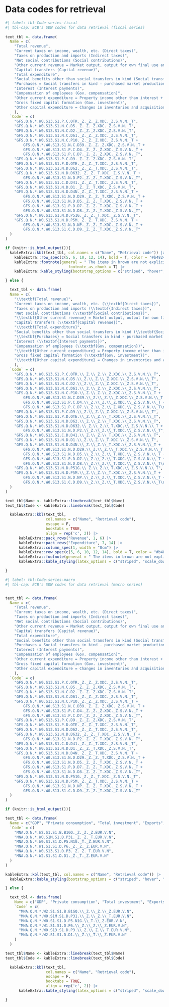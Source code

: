 # Data codes for retrieval {#sec-code-retrieval}
```r
#| label: tbl-Code-series-fiscal
#| tbl-cap: ECB's SDW codes for data retrieval (fiscal series)
 
text_tbl <- data.frame(
  Name = c(
    "Total revenue", 
    "Current taxes on income, wealth, etc. (Direct taxes)", 
    "Taxes on production and imports (Indirect taxes)", 
    "Net social contributions (Social contributions)", 
    "Other current revenue = Market output, output for own final use and payments for other non-market output + Other subsidies on production + Property income + Other current transfers", 
    "Capital transfers (Capital revenue)",
    "Total expenditure",
    "Social benefits other than social transfers in kind (Social transfers)",
    "Purchases = Social transfers in kind - purchased market production + Intermediate consumption",
    "Interest (Interest payments)",
    "Compensation of employees (Gov. compensation)",
    "Other current expenditure = Property income other than interest + Other taxes on production + Current taxes on income, wealth, etc. + Other current transfers + Adjustment for the change in pension entitlements",
    "Gross fixed capital formation (Gov. investment)",
    "Other capital expenditure = Changes in inventories and acquisition less disposals of valuables + Acquisitions less disposals of non-produced assets + Capital transfers"
    ),
  `Code` = c(
    "GFS.Q.N.*.W0.S13.S1.P.C.OTR._Z._Z._Z.XDC._Z.S.V.N._T",
    "GFS.Q.N.*.W0.S13.S1.N.C.D5._Z._Z._Z.XDC._Z.S.V.N._T", 
    "GFS.Q.N.*.W0.S13.S1.N.C.D2._Z._Z._Z.XDC._Z.S.V.N._T",
    "GFS.Q.N.*.W0.S13.S1.N.C.D61._Z._Z._Z.XDC._Z.S.V.N._T",
    "GFS.Q.N.*.W0.S13.S1.N.C.P1O._Z._Z._Z.XDC._Z.S.V.N._T +
        GFS.Q.N.*.W0.S13.S1.N.C.D39._Z._Z._Z.XDC._Z.S.V.N._T +
        GFS.Q.N.*.W0.S13.S1.P.C.D4._Z._Z._Z.XDC._Z.S.V.N._T +
        GFS.Q.N.*.W0.S13.S1.P.C.D7._Z._Z._Z.XDC._Z.S.V.N._T", 
    "GFS.Q.N.*.W0.S13.S1.P.C.D9._Z._Z._Z.XDC._Z.S.V.N._T",
    "GFS.Q.N.*.W0.S13.S1.P.D.OTE._Z._Z._T.XDC._Z.S.V.N._T",
    "GFS.Q.N.*.W0.S13.S1.N.D.D62._Z._Z._T.XDC._Z.S.V.N._T",
    "GFS.Q.N.*.W0.S13.S1.N.D.D632._Z._Z._T.XDC._Z.S.V.N._T +
        GFS.Q.N.*.W0.S13.S1.N.D.P2._Z._Z._T.XDC._Z.S.V.N._T",
    "GFS.Q.N.*.W0.S13.S1.C.D.D41._Z._Z._T.XDC._Z.S.V.N._T",
    "GFS.Q.N.*.W0.S13.S1.N.D.D1._Z._Z._T.XDC._Z.S.V.N._T",
    "GFS.Q.N.*.W0.S13.S1.N.D.D4N._Z._Z._T.XDC._Z.S.V.N._T +
        GFS.Q.N.*.W0.S13.S1.N.D.D29._Z._Z._T.XDC._Z.S.V.N._T +
        GFS.Q.N.*.W0.S13.S1.N.D.D5._Z._Z._T.XDC._Z.S.V.N._T +
        GFS.Q.N.*.W0.S13.S1.P.D.D7._Z._Z._T.XDC._Z.S.V.N._T +
        GFS.Q.N.*.W0.S13.S1.N.D.D8._Z._Z._T.XDC._Z.S.V.N._T",
    "GFS.Q.N.*.W0.S13.S1.N.D.P51G._Z._Z._T.XDC._Z.S.V.N._T",
    "GFS.Q.N.*.W0.S13.S1.N.D.P5M._Z._Z._T.XDC._Z.S.V.N._T +
        GFS.Q.N.*.W0.S13.S1.N.D.NP._Z._Z._T.XDC._Z.S.V.N._T +
        GFS.Q.N.*.W0.S13.S1.C.D.D9._Z._Z._T.XDC._Z.S.V.N._T"
  )
)

if (knitr::is_html_output()){
  kableExtra::kbl(text_tbl, col.names = c("Name", "Retrieval code")) |>
    kableExtra::row_spec(c(5, 6, 10, 12, 14), bold = T, color = "#b4824b") |>
    kableExtra::footnote(general = " The items in brown are not explicitly considered in our analysis.", 
                            footnote_as_chunk = T) |>
    kableExtra::kable_styling(bootstrap_options = c("striped", "hover", "condensed", "responsive"))

} else {

  text_tbl <- data.frame(
  Name = c(
    "\\textbf{Total revenue}", 
    "Current taxes on income, wealth, etc. (\\textbf{Direct taxes})", 
    "Taxes on production and imports (\\textbf{Indirect taxes})", 
    "Net social contributions (\\textbf{Social contributions})", 
    "\\textbf{Other current revenue} = Market output, output for own final use and payments for other non-market output + Other subsidies on production + Property income + Other current transfers", 
    "Capital transfers (\\textbf{Capital revenue})",
    "\\textbf{Total expenditure}",
    "Social benefits other than social transfers in kind (\\textbf{Social transfers})",
    "\\textbf{Purchases} = Social transfers in kind - purchased market production + Intermediate consumption",
    "Interest (\\textbf{Interest payments})",
    "Compensation of employees (\\textbf{Gov. compensation})",
    "\\textbf{Other current expenditure} = Property income other than interest + Other taxes on production + Current taxes on income, wealth, etc. + Other current transfers + Adjustment for the change in pension entitlements",
    "Gross fixed capital formation (\\textbf{Gov. investment})",
    "\\textbf{Other capital expenditure} = Changes in inventories and acquisition less disposals of valuables + Acquisitions less disposals of non-produced assets + Capital transfers"
    ),
  `Code` = c(
    "GFS.Q.N.*.W0.S13.S1.P.C.OTR.\\_Z.\\_Z.\\_Z.XDC.\\_Z.S.V.N.\\_T",
    "GFS.Q.N.*.W0.S13.S1.N.C.D5.\\_Z.\\_Z.\\_Z.XDC.\\_Z.S.V.N.\\_T", 
    "GFS.Q.N.*.W0.S13.S1.N.C.D2.\\_Z.\\_Z.\\_Z.XDC.\\_Z.S.V.N.\\_T",
    "GFS.Q.N.*.W0.S13.S1.N.C.D61.\\_Z.\\_Z.\\_Z.XDC.\\_Z.S.V.N.\\_T",
    "GFS.Q.N.*.W0.S13.S1.N.C.P1O.\\_Z.\\_Z.\\_Z.XDC.\\_Z.S.V.N.\\_T +
        GFS.Q.N.*.W0.S13.S1.N.C.D39.\\_Z.\\_Z.\\_Z.XDC.\\_Z.S.V.N.\\_T +
        GFS.Q.N.*.W0.S13.S1.P.C.D4.\\_Z.\\_Z.\\_Z.XDC.\\_Z.S.V.N.\\_T +
        GFS.Q.N.*.W0.S13.S1.P.C.D7.\\_Z.\\_Z.\\_Z.XDC.\\_Z.S.V.N.\\_T\n\n", 
    "GFS.Q.N.*.W0.S13.S1.P.C.D9.\\_Z.\\_Z.\\_Z.XDC.\\_Z.S.V.N.\\_T",
    "GFS.Q.N.*.W0.S13.S1.P.D.OTE.\\_Z.\\_Z.\\_T.XDC.\\_Z.S.V.N.\\_T",
    "GFS.Q.N.*.W0.S13.S1.N.D.D62.\\_Z.\\_Z.\\_T.XDC.\\_Z.S.V.N.\\_T",
    "GFS.Q.N.*.W0.S13.S1.N.D.D632.\\_Z.\\_Z.\\_T.XDC.\\_Z.S.V.N.\\_T +
        GFS.Q.N.*.W0.S13.S1.N.D.P2.\\_Z.\\_Z.\\_T.XDC.\\_Z.S.V.N.\\_T",
    "GFS.Q.N.*.W0.S13.S1.C.D.D41.\\_Z.\\_Z.\\_T.XDC.\\_Z.S.V.N.\\_T",
    "GFS.Q.N.*.W0.S13.S1.N.D.D1.\\_Z.\\_Z.\\_T.XDC.\\_Z.S.V.N.\\_T",
    "GFS.Q.N.*.W0.S13.S1.N.D.D4N.\\_Z.\\_Z.\\_T.XDC.\\_Z.S.V.N.\\_T +
        GFS.Q.N.*.W0.S13.S1.N.D.D29.\\_Z.\\_Z.\\_T.XDC.\\_Z.S.V.N.\\_T +
        GFS.Q.N.*.W0.S13.S1.N.D.D5.\\_Z.\\_Z.\\_T.XDC.\\_Z.S.V.N.\\_T +
        GFS.Q.N.*.W0.S13.S1.P.D.D7.\\_Z.\\_Z.\\_T.XDC.\\_Z.S.V.N.\\_T +
        GFS.Q.N.*.W0.S13.S1.N.D.D8.\\_Z.\\_Z.\\_T.XDC.\\_Z.S.V.N.\\_T\n",
    "GFS.Q.N.*.W0.S13.S1.N.D.P51G.\\_Z.\\_Z.\\_T.XDC.\\_Z.S.V.N.\\_T",
    "GFS.Q.N.*.W0.S13.S1.N.D.P5M.\\_Z.\\_Z.\\_T.XDC.\\_Z.S.V.N.\\_T +
        GFS.Q.N.*.W0.S13.S1.N.D.NP.\\_Z.\\_Z.\\_T.XDC.\\_Z.S.V.N.\\_T +
        GFS.Q.N.*.W0.S13.S1.C.D.D9.\\_Z.\\_Z.\\_T.XDC.\\_Z.S.V.N.\\_T\n\n"
  )
)

text_tbl$Name <- kableExtra::linebreak(text_tbl$Name)
text_tbl$Code <- kableExtra::linebreak(text_tbl$Code)

  kableExtra::kbl(text_tbl, 
                  col.names = c("Name", "Retrieval code"),
                  escape = F,
                  booktabs = TRUE,
                  align = rep('c', 2)) |>
      kableExtra::pack_rows("Revenue", 1, 6) |>
      kableExtra::pack_rows("Expenditure", 7, 14) |>
      kableExtra::column_spec(1, width = "8cm") |>
      kableExtra::row_spec(c(5, 6, 10, 12, 14), bold = T, color = "#b4824b") |>
      kableExtra::footnote(general = " The items in brown are not explicitly considered in our analysis.") |>
      kableExtra::kable_styling(latex_options = c("striped", "scale_down"))

}

```
 
```r
#| label: tbl-Code-series-macro
#| tbl-cap: ECB's SDW codes for data retrieval (macro series)


text_tbl <- data.frame(
  Name = c(
    "Total revenue", 
    "Current taxes on income, wealth, etc. (Direct taxes)", 
    "Taxes on production and imports (Indirect taxes)", 
    "Net social contributions (Social contributions)", 
    "Other current revenue = Market output, output for own final use and payments for other non-market output + Other subsidies on production + Property income + Other current transfers", 
    "Capital transfers (Capital revenue)",
    "Total expenditure",
    "Social benefits other than social transfers in kind (Social transfers)",
    "Purchases = Social transfers in kind - purchased market production + Intermediate consumption",
    "Interest (Interest payments)",
    "Compensation of employees (Gov. compensation)",
    "Other current expenditure = Property income other than interest + Other taxes on production + Current taxes on income, wealth, etc. + Other current transfers + Adjustment for the change in pension entitlements",
    "Gross fixed capital formation (Gov. investment)",
    "Other capital expenditure = Changes in inventories and acquisition less disposals of valuables + Acquisitions less disposals of non-produced assets + Capital transfers"
    ),
  `Code` = c(
    "GFS.Q.N.*.W0.S13.S1.P.C.OTR._Z._Z._Z.XDC._Z.S.V.N._T",
    "GFS.Q.N.*.W0.S13.S1.N.C.D5._Z._Z._Z.XDC._Z.S.V.N._T", 
    "GFS.Q.N.*.W0.S13.S1.N.C.D2._Z._Z._Z.XDC._Z.S.V.N._T",
    "GFS.Q.N.*.W0.S13.S1.N.C.D61._Z._Z._Z.XDC._Z.S.V.N._T",
    "GFS.Q.N.*.W0.S13.S1.N.C.P1O._Z._Z._Z.XDC._Z.S.V.N._T +
        GFS.Q.N.*.W0.S13.S1.N.C.D39._Z._Z._Z.XDC._Z.S.V.N._T +
        GFS.Q.N.*.W0.S13.S1.P.C.D4._Z._Z._Z.XDC._Z.S.V.N._T +
        GFS.Q.N.*.W0.S13.S1.P.C.D7._Z._Z._Z.XDC._Z.S.V.N._T", 
    "GFS.Q.N.*.W0.S13.S1.P.C.D9._Z._Z._Z.XDC._Z.S.V.N._T",
    "GFS.Q.N.*.W0.S13.S1.P.D.OTE._Z._Z._T.XDC._Z.S.V.N._T",
    "GFS.Q.N.*.W0.S13.S1.N.D.D62._Z._Z._T.XDC._Z.S.V.N._T",
    "GFS.Q.N.*.W0.S13.S1.N.D.D632._Z._Z._T.XDC._Z.S.V.N._T +
        GFS.Q.N.*.W0.S13.S1.N.D.P2._Z._Z._T.XDC._Z.S.V.N._T",
    "GFS.Q.N.*.W0.S13.S1.C.D.D41._Z._Z._T.XDC._Z.S.V.N._T",
    "GFS.Q.N.*.W0.S13.S1.N.D.D1._Z._Z._T.XDC._Z.S.V.N._T",
    "GFS.Q.N.*.W0.S13.S1.N.D.D4N._Z._Z._T.XDC._Z.S.V.N._T +
        GFS.Q.N.*.W0.S13.S1.N.D.D29._Z._Z._T.XDC._Z.S.V.N._T +
        GFS.Q.N.*.W0.S13.S1.N.D.D5._Z._Z._T.XDC._Z.S.V.N._T +
        GFS.Q.N.*.W0.S13.S1.P.D.D7._Z._Z._T.XDC._Z.S.V.N._T +
        GFS.Q.N.*.W0.S13.S1.N.D.D8._Z._Z._T.XDC._Z.S.V.N._T",
    "GFS.Q.N.*.W0.S13.S1.N.D.P51G._Z._Z._T.XDC._Z.S.V.N._T",
    "GFS.Q.N.*.W0.S13.S1.N.D.P5M._Z._Z._T.XDC._Z.S.V.N._T +
        GFS.Q.N.*.W0.S13.S1.N.D.NP._Z._Z._T.XDC._Z.S.V.N._T +
        GFS.Q.N.*.W0.S13.S1.C.D.D9._Z._Z._T.XDC._Z.S.V.N._T"
  )
)

if (knitr::is_html_output()){

text_tbl <- data.frame(
  Name = c("GDP", "Private consumption", "Total investment", "Exports", "Gov. consumption", "Compensation of employees"),
  `Code` = c(
    "MNA.Q.N.*.W2.S1.S1.B.B1GQ._Z._Z._Z.EUR.V.N",
    "MNA.Q.N.*.W0.S1M.S1.D.P31._Z._Z._T.EUR.V.N", 
    "MNA.Q.N.*.W0.S1.S1.D.P5.N1G._T._Z.EUR.V.N",
    "MNA.Q.N.*.W1.S1.S1.D.P6._Z._Z._Z.EUR.V.N",
    "MNA.Q.N.*.W0.S13.S1.D.P3._Z._Z._T.EUR.V.N", 
    "MNA.Q.N.*.W2.S1.S1.D.D1._Z._T._Z.EUR.V.N"
  )
)

kableExtra::kbl(text_tbl, col.names = c("Name", "Retrieval code")) |>
  kableExtra::kable_styling(bootstrap_options = c("striped", "hover", "condensed", "responsive"))

} else {

  text_tbl <- data.frame(
    Name = c("GDP", "Private consumption", "Total investment", "Exports", "Gov. consumption", "Compensation of employees"),
    `Code` = c(
      "MNA.Q.N.*.W2.S1.S1.B.B1GQ.\\_Z.\\_Z.\\_Z.EUR.V.N",
      "MNA.Q.N.*.W0.S1M.S1.D.P31.\\_Z.\\_Z.\\_T.EUR.V.N", 
      "MNA.Q.N.*.W0.S1.S1.D.P5.N1G.\\_T.\\_Z.EUR.V.N",
      "MNA.Q.N.*.W1.S1.S1.D.P6.\\_Z.\\_Z.\\_Z.EUR.V.N",
      "MNA.Q.N.*.W0.S13.S1.D.P3.\\_Z.\\_Z.\\_T.EUR.V.N", 
      "MNA.Q.N.*.W2.S1.S1.D.D1.\\_Z.\\_T.\\_Z.EUR.V.N"
    )
  )

text_tbl$Name <- kableExtra::linebreak(text_tbl$Name)
text_tbl$Code <- kableExtra::linebreak(text_tbl$Code)

  kableExtra::kbl(text_tbl, 
                  col.names = c("Name", "Retrieval code"),
                  escape = F,
                  booktabs = TRUE,
                  align = rep('c', 2)) |>
      kableExtra::kable_styling(latex_options = c("striped", "scale_down"))

}
```
